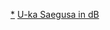 {{Navbox Musical artist
| name                  = 三枝夕夏 IN db
| state                 = collapsed
| title                 = [[三枝夕夏 IN db]]
| background            = group_or_band
| above = '''[[三枝夕夏]]''' - '''[[岩井勇一郎]]''' - '''[[大藪拓]]''' - '''[[車谷啓介]]'''
| group1 = 单曲
|  list1 = [[Whenever I think of you]] - [[It's for you]] - [[Tears Go By]] - [[CHU☆TRUE LOVE]] - [[I can't see, I can't feel]] - [[直奔與你相約那溫柔的地方]] - [[給你的睡臉一個微笑]] - [[へこんだ気持ち 溶かすキミ]] - [[笑顔でいようよ]] - [[いつも心に太陽を (三枝夕夏 IN dbの曲)|いつも心に太陽を]] - [[飛び立てない私にあなたが翼をくれた]] - [[ジューンブライド 〜あなたしか見えない〜]] - [[君の愛に包まれて痛い]] - [[愛のワナ]] - [[Fall in Love (三枝夕夏 IN dbの曲)|Fall in Love]] - [[Everybody Jump]] - [[太陽(单曲)|太陽]] - [[乘着白云|雲に乗って]] - [[明天在明天的风中.....梦中/新的自己的转变|明日は明日の風の中.....夢の中／新しい自分へ変わるスイッチ]] - [[宛如冰雪融化的河流]] - [[誰もがきっと誰かのサンタクロース]] - [[もう君をひとりにさせない]] - [[いつも素顔の私でいたい]] - [[夏の終りにあなたへの手紙書きとめています]]
| group2 = [[愛内里菜&三枝夕夏]]
|  list2 = [[100扇门]] - [[宛如横渡七海的风]]
| group3 = Original Album
|  list3 = [[Secret&Lies]]（Mini Album） - [[三枝夕夏 IN db 1st 〜君と約束した優しいあの場所まで〜]] - [[U-ka saegusa IN db II]] - [[U-ka saegusa IN db III]] - [[U-ka saegusa IN db IV 〜クリスタルな季節に魅せられて〜]]
| group4 = Best Album
|  list4 = [[三枝夕夏 IN d-best 〜Smile&Tears〜]] - [[U-ka saegusa IN db Final Best]]
| group5 = 相关项目|  list5 = [[Being (公司)|Being]] - [[GIZA studio]]
}}<noinclude>
[[Category:三枝夕夏 IN db|*]]
[[Category:日本歌手模板|U-ka Saegusa in dB]]
</noinclude>